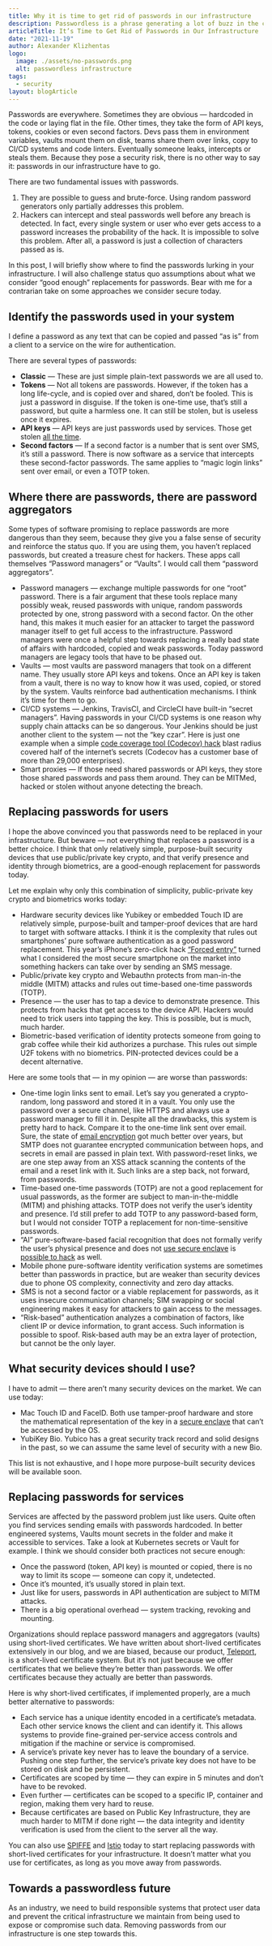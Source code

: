 ```yaml
---
title: Why it is time to get rid of passwords in our infrastructure
description: Passwordless is a phrase generating a lot of buzz in the consumer space.  But our infrastructure is full of passwords too and that needs to stop.
articleTitle: It’s Time to Get Rid of Passwords in Our Infrastructure
date: "2021-11-19"
author: Alexander Klizhentas
logo:
  image: ./assets/no-passwords.png
  alt: passwordless infrastructure
tags:
  - security
layout: blogArticle
---
```


Passwords are everywhere. Sometimes they are obvious — hardcoded in the code or laying flat in the file. Other times, they take the form of API keys, tokens, cookies or even second factors. Devs pass them in environment variables, vaults mount them on disk, teams share them over links, copy to CI/CD systems and code linters. Eventually someone leaks, intercepts or steals them. Because they pose a security risk, there is no other way to say it: passwords in our infrastructure have to go.

There are two fundamental issues with passwords.

1. They are possible to guess and brute-force. Using random password generators only partially addresses this problem.
2. Hackers can intercept and steal passwords well before any breach is detected. In fact, every single system or user who ever gets access to a password increases the probability of the hack. It is impossible to solve this problem. After all, a password is just a collection of characters passed as is.

In this post, I will briefly show where to find the passwords lurking in your infrastructure. I will also challenge status quo assumptions about what we consider “good enough” replacements for passwords. Bear with me for a contrarian take on some approaches we consider secure today.

## Identify the passwords used in your system

I define a password as any text that can be copied and passed “as is” from a client to a service on the wire for authentication.

There are several types of passwords:

- **Classic** — These are just simple plain-text passwords we are all used to.
- **Tokens** — Not all tokens are passwords. However, if the token has a long life-cycle, and is copied over and shared, don’t be fooled. This is just a password in disguise. If the token is one-time use, that’s still a password, but quite a harmless one. It can still be stolen, but is useless once it expires.
- **API keys** — API keys are just passwords used by services. Those get stolen [all the time](https://www.infoq.com/news/2021/09/travis-ci-secrets-leak/).
- **Second factors** — If a second factor is a number that is sent over SMS, it’s still a password. There is now software as a service that intercepts these second-factor passwords. The same applies to “magic login links” sent over email, or even a TOTP token.

## Where there are passwords, there are password aggregators

Some types of software promising to replace passwords are more dangerous than they seem, because they give you a false sense of security and reinforce the status quo. If you are using them, you haven’t replaced passwords, but created a treasure chest for hackers. These apps call themselves “Password managers” or “Vaults”. I would call them “password aggregators”.

- Password managers — exchange multiple passwords for one “root” password. There is a fair argument that these tools replace many possibly weak, reused passwords with unique, random passwords protected by one, strong password with a second factor. On the other hand, this makes it much easier for an attacker to target the password manager itself to get full access to the infrastructure. Password managers were once a helpful step towards replacing a really bad state of affairs with hardcoded, copied and weak passwords. Today password managers are legacy tools that have to be phased out.
- Vaults — most vaults are password managers that took on a different name. They usually store API keys and tokens. Once an API key is taken from a vault, there is no way to know how it was used, copied, or stored by the system. Vaults reinforce bad authentication mechanisms. I think it’s time for them to go.
- CI/CD systems — Jenkins, TravisCI, and CircleCI have built-in “secret managers”. Having passwords in your CI/CD systems is one reason why supply chain attacks can be so dangerous. Your Jenkins should be just another client to the system — not the “key czar”. Here is just one example when a simple [code coverage tool (Codecov) hack](https://www.bleepingcomputer.com/news/security/popular-codecov-code-coverage-tool-hacked-to-steal-dev-credentials/) blast radius covered half of the internet’s secrets (Codecov has a customer base of more than 29,000 enterprises).
- Smart proxies — If those need shared passwords or API keys, they store those shared passwords and pass them around. They can be MITMed, hacked or stolen without anyone detecting the breach.

## Replacing passwords for users

I hope the above convinced you that passwords need to be replaced in your infrastructure. But beware — not everything that replaces a password is a better choice. I think that only relatively simple, purpose-built security devices that use public/private key crypto, and that verify presence and identity through biometrics, are a good-enough replacement for passwords today.

Let me explain why only this combination of simplicity, public-private key crypto and biometrics works today:

- Hardware security devices like Yubikey or embedded Touch ID are relatively simple, purpose-built and tamper-proof devices that are hard to target with software attacks. I think it is the complexity that rules out smartphones’ pure software authentication as a good password replacement. This year’s iPhone’s zero-click hack [“Forced entry”](https://citizenlab.ca/2021/08/bahrain-hacks-activists-with-nso-group-zero-click-iphone-exploits/") turned what I considered the most secure smartphone on the market into something hackers can take over by sending an SMS message.
- Public/private key crypto and Webauthn protects from man-in-the middle (MITM) attacks and rules out time-based one-time passwords (TOTP).
- Presence — the user has to tap a device to demonstrate presence. This protects from hacks that get access to the device API. Hackers would need to trick users into tapping the key. This is possible, but is much, much harder.
- Biometric-based verification of identity protects someone from going to grab coffee while their kid authorizes a purchase. This rules out simple U2F tokens with no biometrics. PIN-protected devices could be a decent alternative.

Here are some tools that — in my opinion — are worse than passwords:

- One-time login links sent to email. Let’s say you generated a crypto-random, long password and stored it in a vault. You only use the password over a secure channel, like HTTPS and always use a password manager to fill it in. Despite all the drawbacks, this system is pretty hard to hack. Compare it to the one-time link sent over email. Sure, the state of [email encryption](https://transparencyreport.google.com/safer-email/overview") got much better over years, but SMTP does not guarantee encrypted communication between hops, and secrets in email are passed in plain text. With password-reset links, we are one step away from an XSS attack scanning the contents of the email and a reset link with it. Such links are a step back, not forward, from passwords.
- Time-based one-time passwords (TOTP) are not a good replacement for usual passwords, as the former are subject to man-in-the-middle (MITM) and phishing attacks. TOTP does not verify the user’s identity and presence. I’d still prefer to add TOTP to any password-based form, but I would not consider TOTP a replacement for non-time-sensitive passwords.
- “AI” pure-software-based facial recognition that does not formally verify the user’s physical presence and does not [use secure enclave](https://support.apple.com/guide/security/secure-enclave-sec59b0b31ff/web") is [possible to hack](https://threatpost.com/researchers-bypass-apple-faceid-using-biometrics-achilles-heel/147109/) as well.
- Mobile phone pure-software identity verification systems are sometimes better than passwords in practice, but are weaker than security devices due to phone OS complexity, connectivity and zero day attacks.
- SMS is not a second factor or a viable replacement for passwords, as it uses insecure communication channels; SIM swapping or social engineering makes it easy for attackers to gain access to the messages.
- “Risk-based” authentication analyzes a combination of factors, like client IP or device information, to grant access. Such information is possible to spoof. Risk-based auth may be an extra layer of protection, but cannot be the only layer.

## What security devices should I use?

I have to admit — there aren’t many security devices on the market. We can use today:

- Mac Touch ID and FaceID. Both use tamper-proof hardware and store the mathematical representation of the key in a [secure enclave](https://support.apple.com/en-us/HT204587) that can’t be accessed by the OS.
- YubiKey Bio. Yubico has a great security track record and solid designs in the past, so we can assume the same level of security with a new Bio.

This list is not exhaustive, and I hope more purpose-built security devices will be available soon.

<EmailSubscribeViolet />

## Replacing passwords for services

Services are affected by the password problem just like users. Quite often you find services sending emails with passwords hardcoded. In better engineered systems, Vaults mount secrets in the folder and make it accessible to services. Take a look at Kubernetes secrets or Vault for example. I think we should consider both practices not secure enough:

- Once the password (token, API key) is mounted or copied, there is no way to limit its scope — someone can copy it, undetected.
- Once it’s mounted, it’s usually stored in plain text.
- Just like for users, passwords in API authentication are subject to MITM attacks.
- There is a big operational overhead — system tracking, revoking and mounting.

Organizations should replace password managers and aggregators (vaults) using short-lived certificates. We have written about short-lived certificates extensively in our blog, and we are biased, because our product, [Teleport](/), is a short-lived certificate system. But it’s not just because we offer certificates that we believe they’re better than passwords. We offer certificates because they actually are better than passwords.

Here is why short-lived certificates, if implemented properly, are a much better alternative to passwords:

- Each service has a unique identity encoded in a certificate’s metadata. Each other service knows the client and can identify it. This allows systems to provide fine-grained per-service access controls and mitigation if the machine or service is compromised.
- A service’s private key never has to leave the boundary of a service. Pushing one step further, the service’s private key does not have to be stored on disk and be persistent.
- Certificates are scoped by time — they can expire in 5 minutes and don’t have to be revoked.
- Even further — certificates can be scoped to a specific IP, container and region, making them very hard to reuse.
- Because certificates are based on Public Key Infrastructure, they are much harder to MITM if done right — the data integrity and identity verification is used from the client to the server all the way.

You can also use [SPIFFE](https://spiffe.io/) and [Istio](https://istio.io/) today to start replacing passwords with short-lived certificates for your infrastructure. It doesn’t matter what you use for certificates, as long as you move away from passwords.

## Towards a passwordless future

As an industry, we need to build responsible systems that protect user data and prevent the critical infrastructure we maintain from being used to expose or compromise such data. Removing passwords from our infrastructure is one step towards this.

